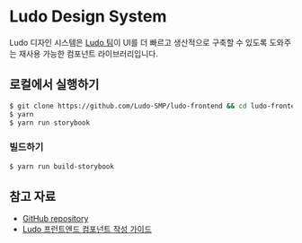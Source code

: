 
<Meta title="Intro" />

# Ludo Design System

Ludo 디자인 시스템은 [Ludo 팀](https://github.com/Ludo-SMP)이 UI를 더 빠르고 생산적으로 구축할 수 있도록 도와주는 재사용 가능한 컴포넌트 라이브러리입니다.

## 로컬에서 실행하기

```sh
$ git clone https://github.com/Ludo-SMP/ludo-frontend && cd ludo-frontend
$ yarn
$ yarn run storybook
```

### 빌드하기

```sh
$ yarn run build-storybook
```

## 참고 자료

- [GitHub repository](https://github.com/Ludo-SMP/ludo-frontend)
- [Ludo 프런트엔드 컴포넌트 작성 가이드](https://studymatchproject.atlassian.net/wiki/x/AgCdAw)
